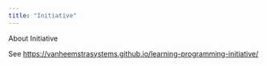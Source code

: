 ```yaml
---
title: "Initiative"
---
```


About Initiative

See <https://vanheemstrasystems.github.io/learning-programming-initiative/>
